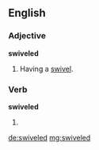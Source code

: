 ==English==

===Adjective===
'''swiveled'''

# Having a [[swivel]].

===Verb===
'''swiveled'''

# {{US}} {{en-past of|swivel}}

[[de:swiveled]]
[[mg:swiveled]]